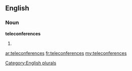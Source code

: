 ==English==

===Noun===
'''teleconferences'''

# {{plural of|[[teleconference]]}}

[[Category:English plurals]]

[[ar:teleconferences]]
[[fr:teleconferences]]
[[my:teleconferences]]
